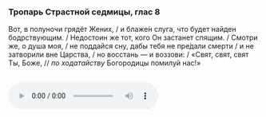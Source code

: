 ### Тропарь Страстной седмицы, глас 8

Вот, в полуночи грядёт Жених, / и блаже́н слуга, что будет найден бодрствующим. / Недостоин же тот, кого Он застанет спящим. / Смотри же, о душа моя, / не поддайся сну, дабы тебя не пре́дали смерти / и не затворили вне Царства, / но восстань — и воззови: / «Свят, свят, свят Ты, Боже, // *по ходатайству* Богородицы помилуй нас!»

<br />
<audio controls>
    <source
        src="https://psmb-neos-resources.hb.bizmrg.com/target/psmb/38e01316b0ab78b3e11c580bf50e264147fb0bb3/Вот%20в%20полуночи%20грядёт%20Жених.mp3"
        type="audio/mpeg"
    />
</audio>
